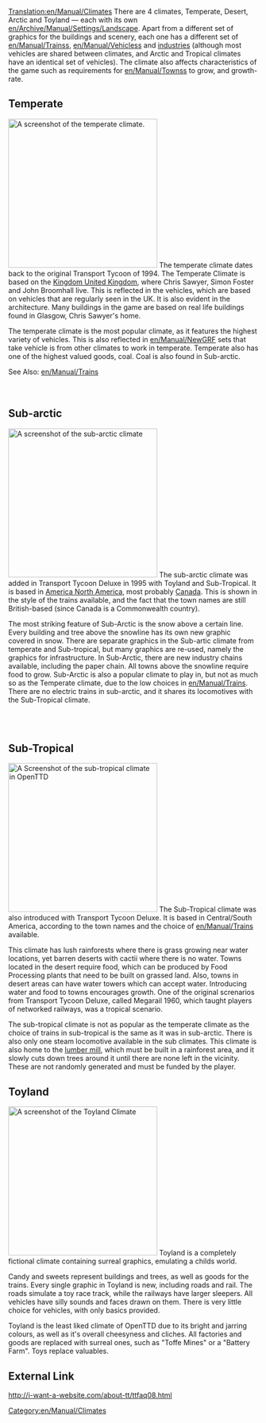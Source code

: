[[Translation:en/Manual/Climates]]
There are 4 climates, Temperate, Desert, Arctic and Toyland &mdash; each with its own [[en/Archive/Manual/Settings/Landscape]]. Apart from a different set of graphics for the buildings and scenery, each one has a different set of [[en/Manual/Trains]]s, [[en/Manual/Vehicles]]s and [[en/Manual/Industries|industries]] (although most vehicles are shared between climates, and Arctic and Tropical climates have an identical set of vehicles). The climate also affects characteristics of the game such as requirements for [[en/Manual/Towns]]s to grow, and growth-rate.

==Temperate==
[[File:en/Manual/Temperatescreenshot.png|thumb|left|300px|A screenshot of the temperate climate.]]
The temperate climate dates back to the original Transport Tycoon of 1994. The Temperate Climate is based on the [https://www.wikipedia.org/wiki/United Kingdom United Kingdom], where Chris Sawyer, Simon Foster and John Broomhall live. This is reflected in the vehicles, which are based on vehicles that are regularly seen in the UK. It is also evident in the architecture. Many buildings in the game are based on real life buildings found in Glasgow, Chris Sawyer's home.

The temperate climate is the most popular climate, as it features the highest variety of vehicles. This is also reflected in [[en/Manual/NewGRF]] sets that take vehicle is from other climates to work in temperate. Temperate also has one of the highest valued goods, coal. Coal is also found in Sub-arctic.



See Also: [[en/Manual/Trains]]
<br>
<br>
<br>

==Sub-arctic==
[[File:en/Manual/Subarcticscreenshot.png|thumb|right|300px|A screenshot of the sub-arctic climate]]
The sub-arctic climate was added in Transport Tycoon Deluxe in 1995 with Toyland and Sub-Tropical. It is based in [https://www.wikipedia.org/wiki/North America North America], most probably [https://www.wikipedia.org/wiki/Canada Canada]. This is shown in the style of the trains available, and the fact that the town names are still British-based (since Canada is a Commonwealth country). 

The most striking feature of Sub-Arctic is the snow above a certain line. Every building and tree above the snowline has its own new graphic covered in snow. There are separate graphics in the Sub-artic climate from temperate and Sub-tropical, but many graphics are re-used, namely the graphics for infrastructure.  In Sub-Arctic, there are new industry chains available, including the paper chain. All towns above the snowline require food to grow. Sub-Arctic is also a popular climate to play in, but not as much so as the Temperate climate, due to the low choices in [[en/Manual/Trains]]. There are no electric trains in sub-arctic, and it shares its locomotives with the Sub-Tropical climate. 

<br>
<br>

==Sub-Tropical==
[[File:en/Manual/Subtropicalscreenshot.png|thumb|300px|left|A Screenshot of the sub-tropical climate in OpenTTD]]
The Sub-Tropical climate was also introduced with Transport Tycoon Deluxe. It is based in Central/South America, according to the town names and the choice of [[en/Manual/Trains]] available. 

This climate has lush rainforests where there is grass growing near water locations, yet barren deserts with cactii where there is no water. Towns located in the desert require food, which can be produced by Food Processing plants that need to be built on grassed land. Also, towns in desert areas can have water towers which can accept water. Introducing water and food to towns encourages growth. One of the original screnarios from Transport Tycoon Deluxe, called Megarail 1960, which taught players of networked railways, was a tropical scenario. 

The sub-tropical climate is not as popular as the temperate climate as the choice of trains in sub-tropical is the same as it was in sub-arctic. There is also only one steam locomotive available in the sub climates. This climate is also home to the [[en/Manual/Base Set/Industries/Lumber Mill|lumber mill]], which must be built in a rainforest area, and it slowly cuts down trees around it until there are none left in the vicinity. These are not randomly generated and must be funded by the player.

==Toyland==
[[File:en/Manual/Toylandscreenshot.png|thumb|right|300px|A screenshot of the Toyland Climate]]
Toyland is a completely fictional climate containing surreal graphics, emulating a childs world.

Candy and sweets represent buildings and trees, as well as goods for the trains. Every single graphic in Toyland is new, including roads and rail. The roads simulate a toy race track, while the railways have larger sleepers. All vehicles have silly sounds and faces drawn on them. There is very little choice for vehicles, with only basics provided. 

Toyland is the least liked climate of OpenTTD due to its bright and jarring colours, as well as it's overall cheesyness and cliches. All factories and goods are replaced with surreal ones, such as "Toffe Mines" or a "Battery Farm". Toys replace valuables.

==External Link==
http://i-want-a-website.com/about-tt/ttfaq08.html


[[Category:en/Manual/Climates]]